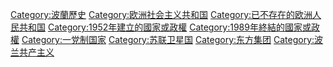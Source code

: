 {{catmore}}

[[Category:波蘭歷史|Category:波蘭歷史]]
[[Category:欧洲社会主义共和国|Category:欧洲社会主义共和国]]
[[Category:已不存在的欧洲人民共和国|Category:已不存在的欧洲人民共和国]]
[[Category:1952年建立的國家或政權|Category:1952年建立的國家或政權]]
[[Category:1989年終結的國家或政權|Category:1989年終結的國家或政權]]
[[Category:一党制国家|Category:一党制国家]]
[[Category:苏联卫星国|Category:苏联卫星国]]
[[Category:东方集团|Category:东方集团]]
[[Category:波兰共产主义|Category:波兰共产主义]]